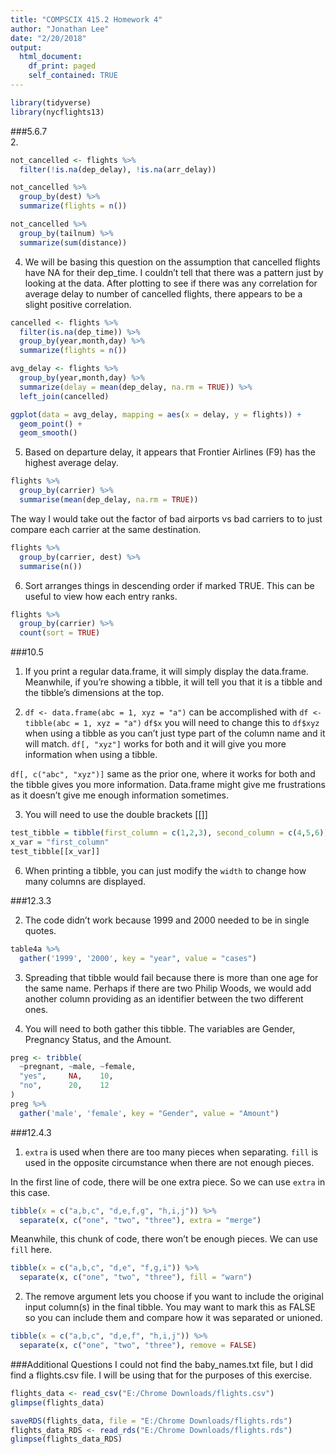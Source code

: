 ```yaml
---
title: "COMPSCIX 415.2 Homework 4"
author: "Jonathan Lee"
date: "2/20/2018"
output:
  html_document:
    df_print: paged
    self_contained: TRUE
---
```



```r
library(tidyverse)
library(nycflights13)
```

###5.6.7  
2.
```r
not_cancelled <- flights %>% 
  filter(!is.na(dep_delay), !is.na(arr_delay))
```
```r
not_cancelled %>%
  group_by(dest) %>%
  summarize(flights = n())
```

```r
not_cancelled %>%
  group_by(tailnum) %>%
  summarize(sum(distance))
```

4. We will be basing this question on the assumption that cancelled flights have NA for their dep_time. I couldn't tell that there was a pattern just by looking at the data. After plotting to see if there was any correlation for average delay to number of cancelled flights, there appears to be a slight positive correlation.
```r
cancelled <- flights %>%
  filter(is.na(dep_time)) %>%
  group_by(year,month,day) %>%
  summarize(flights = n())
```
```r
avg_delay <- flights %>%
  group_by(year,month,day) %>%
  summarize(delay = mean(dep_delay, na.rm = TRUE)) %>%
  left_join(cancelled)

ggplot(data = avg_delay, mapping = aes(x = delay, y = flights)) + 
  geom_point() +
  geom_smooth()
```

5. Based on departure delay, it appears that Frontier Airlines (F9) has the highest average delay.
```r
flights %>%
  group_by(carrier) %>%
  summarise(mean(dep_delay, na.rm = TRUE))
```
The way I would take out the factor of bad airports vs bad carriers to to just compare each carrier at the same destination. 
```r
flights %>%
  group_by(carrier, dest) %>%
  summarise(n())
```

6. Sort arranges things in descending order if marked TRUE. This can be useful to view how each entry ranks.
```r
flights %>%
  group_by(carrier) %>%
  count(sort = TRUE)
```

###10.5

1. If you print a regular data.frame, it will simply display the data.frame. Meanwhile, if you're showing a tibble, it will tell you that it is a tibble and the tibble's dimensions at the top.

2. ```df <- data.frame(abc = 1, xyz = "a")``` can be accomplished with ```df <- tibble(abc = 1, xyz = "a")```
```df$x``` you will need to change this to ```df$xyz``` when using a tibble as you can't just type part of the column name and it will match.
```df[, "xyz"]``` works for both and it will give you more information when using a tibble.

```df[, c("abc", "xyz")]``` same as the prior one, where it works for both and the tibble gives you more information.
Data.frame might give me frustrations as it doesn't give me enough information sometimes.

3. You will need to use the double brackets [[]]
```r
test_tibble = tibble(first_column = c(1,2,3), second_column = c(4,5,6))
x_var = "first_column"
test_tibble[[x_var]]
```

6. When printing a tibble, you can just modify the ```width``` to change how many columns are displayed.

###12.3.3

2. The code didn't work because 1999 and 2000 needed to be in single quotes.
```r
table4a %>% 
  gather('1999', '2000', key = "year", value = "cases")
```

3. Spreading that tibble would fail because there is more than one age for the same name. Perhaps if there are two Philip Woods, we would add another column providing as an identifier between the two different ones.

4. You will need to both gather this tibble. The variables are Gender, Pregnancy Status, and the Amount.
```r
preg <- tribble(
  ~pregnant, ~male, ~female,
  "yes",     NA,    10,
  "no",      20,    12
)
preg %>%
  gather('male', 'female', key = "Gender", value = "Amount")
```

###12.4.3

1. ```extra``` is used when there are too many pieces when separating. ```fill``` is used in the opposite circumstance when there are not enough pieces. 

In the first line of code, there will be one extra piece. So we can use ```extra``` in this case.

```r
tibble(x = c("a,b,c", "d,e,f,g", "h,i,j")) %>% 
  separate(x, c("one", "two", "three"), extra = "merge")
```
Meanwhile, this chunk of code, there won't be enough pieces. We can use ```fill``` here.
```r
tibble(x = c("a,b,c", "d,e", "f,g,i")) %>% 
  separate(x, c("one", "two", "three"), fill = "warn")
```

2. The remove argument lets you choose if you want to include the original input column(s) in the final tibble. You may want to mark this as FALSE so you can include them and compare how it was separated or unioned. 

```r
tibble(x = c("a,b,c", "d,e,f", "h,i,j")) %>% 
  separate(x, c("one", "two", "three"), remove = FALSE)
```

###Additional Questions
I could not find the baby_names.txt file, but I did find a flights.csv file. I will be using that for the purposes of this exercise.

```r
flights_data <- read_csv("E:/Chrome Downloads/flights.csv")
glimpse(flights_data)
```
```r
saveRDS(flights_data, file = "E:/Chrome Downloads/flights.rds")
flights_data_RDS <- read_rds("E:/Chrome Downloads/flights.rds")
glimpse(flights_data_RDS)
```

